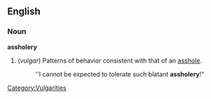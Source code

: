 {{rfd}}
==English==
=== Noun ===
'''assholery'''

# (''vulgar'') Patterns of behavior consistent with that of an [[asshole]].
#: ''I cannot be expected to tolerate such blatant '''assholery'''!"
{{seeCites}}

[[Category:Vulgarities]]